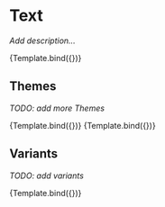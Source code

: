 

<Meta title="WIP/Layout/Text" component={Text} />


# Text

_Add description..._

<Canvas>
  <Story
    name="Text"
    args={{
      children: 'Lorem ipsum dolor sit amet',
    }}>
    {Template.bind({})}
  </Story>
</Canvas>

## Themes

_TODO: add more Themes_

<Canvas>
  <Story
  name='Primary'
    args={{
      children: 'Lorem ipsum dolor sit amet',
      theme: 'primary',
    }}>
    {Template.bind({})}
    </Story>
  <Story
  name="Secondary"
    args={{
      children: 'Lorem ipsum dolor sit amet',
      theme: 'secondary',
    }}>
    {Template.bind({})}
  </Story>
</Canvas>

## Variants

_TODO: add variants_

<Canvas>
  <Story
  name='Variants'
    args={{
      children: 'Lorem ipsum dolor sit amet',
      variant: 'headlineLarge'
    }}>
    {Template.bind({})}
  </Story>
</Canvas>

<ArgsTable story="Text" />
